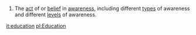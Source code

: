 #The [[act]] of or [[belief]] in [[awareness]], including different [[types]] of awareness and different [[levels]] of awareness.

[[it:education]]
[[pl:Education]]